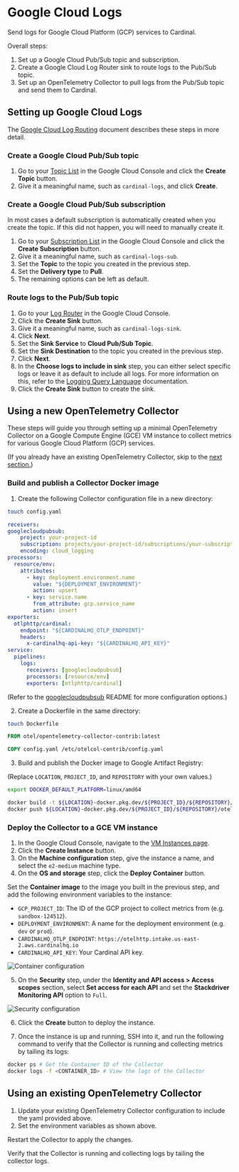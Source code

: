 # Google Cloud Logs

Send logs for Google Cloud Platform (GCP) services to Cardinal.

Overall steps:

1. Set up a Google Cloud Pub/Sub topic and subscription.
2. Create a Google Cloud Log Router sink to route logs to the Pub/Sub topic.
3. Set up an OpenTelemetry Collector to pull logs from the Pub/Sub topic and send them to Cardinal.

## Setting up Google Cloud Logs

The [Google Cloud Log Routing](https://cloud.google.com/logging/docs/export/configure_export_v2#creating_sink) document
describes these steps in more detail.

### Create a Google Cloud Pub/Sub topic

1. Go to your [Topic List](https://console.cloud.google.com/cloudpubsub/topic/list) in the Google Cloud Console and click the **Create Topic** button.
2. Give it a meaningful name, such as `cardinal-logs`, and click **Create**.

### Create a Google Cloud Pub/Sub subscription

In most cases a default subscription is automatically created when you create the topic.
If this did not happen, you will need to manually create it.

1. Go to your [Subscription List](https://console.cloud.google.com/cloudpubsub/subscription/list) in the Google Cloud Console and click the **Create Subscription** button.
2. Give it a meaningful name, such as `cardinal-logs-sub`.
3. Set the **Topic** to the topic you created in the previous step.
4. Set the **Delivery type** to **Pull**.
5. The remaining options can be left as default.

### Route logs to the Pub/Sub topic

1. Go to your [Log Router](https://console.cloud.google.com/logs/router) in the Google Cloud Console.
1. Click the **Create Sink** button.
1. Give it a meaningful name, such as `cardinal-logs-sink`.
1. Click **Next**.
1. Set the **Sink Service** to **Cloud Pub/Sub Topic**.
1. Set the **Sink Destination** to the topic you created in the previous step.
1. Click **Next**.
1. In the **Choose logs to include in sink** step, you can either select specific logs or leave it as default to include all logs. For more information on this, refer to the [Logging Query Language](https://cloud.google.com/logging/docs/view/logging-query-language) documentation.
1. Click the **Create Sink** button to create the sink.

## Using a new OpenTelemetry Collector

These steps will guide you through setting up a minimal OpenTelemetry Collector on a Google Compute Engine (GCE) VM instance to collect metrics for various Google Cloud Platform (GCP) services.

(If you already have an existing OpenTelemetry Collector, skip to the [next section.](#using-an-existing-opentelemetry-collector))

### Build and publish a Collector Docker image

1. Create the following Collector configuration file in a new directory:

```sh copy
touch config.yaml
```

```yaml copy
receivers:
googlecloudpubsub:
    project: your-project-id
    subscription: projects/your-project-id/subscriptions/your-subscription-name
    encoding: cloud_logging
processors:
  resource/env:
    attributes:
      - key: deployment.environment.name
        value: "${DEPLOYMENT_ENVIRONMENT}"
        action: upsert
      - key: service.name
        from_attribute: gcp.service_name
        action: insert
exporters:
  otlphttp/cardinal:
    endpoint: "${CARDINALHQ_OTLP_ENDPOINT}"
    headers:
      x-cardinalhq-api-key: "${CARDINALHQ_API_KEY}"
service:
  pipelines:
    logs:
      receivers: [googlecloudpubsub]
      processors: [resource/env]
      exporters: [otlphttp/cardinal]
```

(Refer to the [googlecloudpubsub](https://github.com/open-telemetry/opentelemetry-collector-contrib/tree/main/receiver/googlecloudpubsubreceiver) README for more configuration options.)

2. Create a Dockerfile in the same directory:

```sh copy
touch Dockerfile
```

```dockerfile copy
FROM otel/opentelemetry-collector-contrib:latest

COPY config.yaml /etc/otelcol-contrib/config.yaml
```

3. Build and publish the Docker image to Google Artifact Registry:

(Replace `LOCATION`, `PROJECT_ID`, and `REPOSITORY` with your own values.)

```sh copy
export DOCKER_DEFAULT_PLATFORM=linux/amd64

docker build -t ${LOCATION}-docker.pkg.dev/${PROJECT_ID}/${REPOSITORY}/otel-collector-googlecloudmonitoring:latest .
docker push ${LOCATION}-docker.pkg.dev/${PROJECT_ID}/${REPOSITORY}/otel-collector-googlecloudmonitoring:latest
```

### Deploy the Collector to a GCE VM instance

1. In the Google Cloud Console, navigate to the [VM Instances page](https://console.cloud.google.com/compute/instances).
2. Click the **Create Instance** button.
3. On the **Machine configuration** step, give the instance a name, and select the `e2-medium` machine type.
4. On the **OS and storage** step, click the **Deploy Container** button.

Set the **Container image** to the image you built in the previous step, and add the following environment variables to the instance:

- `GCP_PROJECT_ID`: The ID of the GCP project to collect metrics from (e.g. `sandbox-124512`).
- `DEPLOYMENT_ENVIRONMENT`: A name for the deployment environment (e.g. `dev` or `prod`).
- `CARDINALHQ_OTLP_ENDPOINT`: `https://otelhttp.intake.us-east-2.aws.cardinalhq.io`
- `CARDINALHQ_API_KEY`: Your Cardinal API key.

![Container configuration](/gce_collector_container_config.png)

5. On the **Security** step, under the **Identity and API access > Access scopes** section, select **Set access for each API** and set the **Stackdriver Monitoring API** option to `Full`.

![Security configuration](/gce_collector_security_config.png)

6. Click the **Create** button to deploy the instance.

7. Once the instance is up and running, SSH into it, and run the following command to verify that the Collector is running and collecting metrics by tailing its logs:

```sh copy
docker ps # Get the Container ID of the Collector
docker logs -f <CONTAINER_ID> # View the logs of the Collector
```

## Using an existing OpenTelemetry Collector

1. Update your existing OpenTelemetry Collector configuration to include the yaml provided above.
2. Set the environment variables as shown above.

Restart the Collector to apply the changes.

Verify that the Collector is running and collecting logs by tailing the collector logs.
